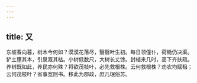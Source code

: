 ```yaml
---
---
---
```

title: 又
---



东坡春向暮，树木今何如？漠漠花落尽，翳翳叶生初。每日领僮仆，荷锄仍决渠。铲土壅其本，引泉溉其枯。小树低数尺，大树长丈馀。封植来几时，高下齐扶疏。养树既如此，养民亦何殊？将欲茂枝叶，必先救根株。云何救根株？劝农均赋租；云何茂枝叶？省事宽刑书。移此为郡政，庶几氓俗苏。